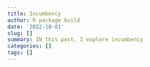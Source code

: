 ```yaml
---
title: Incumbency
author: R package build
date: '2022-10-01'
slug: []
summary: IN this post, I explore incumbency
categories: []
tags: []
---
```

